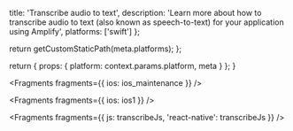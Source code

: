                   
  title: 'Transcribe audio to text',
  description: 'Learn more about how to transcribe audio to text (also known as speech-to-text) for your application using Amplify',
  platforms: ['swift']
};

  return getCustomStaticPath(meta.platforms);
};

  return {
    props: {
      platform: context.params.platform,
      meta
    }
  };
}
          



<Fragments fragments={{ ios: ios_maintenance }} />


<Fragments fragments={{ ios: ios1 }} />


<Fragments
  fragments={{
    js: transcribeJs,
    'react-native': transcribeJs
  }}
/>

